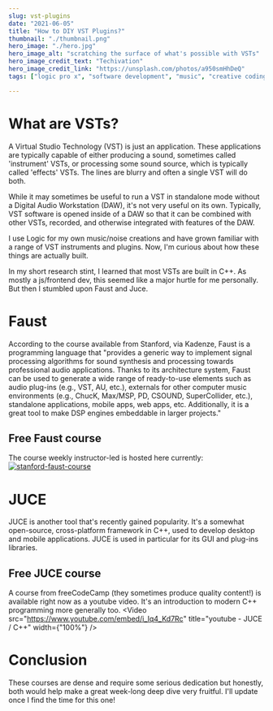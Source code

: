 ```yaml
---
slug: vst-plugins
date: "2021-06-05"
title: "How to DIY VST Plugins?"
thumbnail: "./thumbnail.png"
hero_image: "./hero.jpg"
hero_image_alt: "scratching the surface of what's possible with VSTs"
hero_image_credit_text: "Techivation"
hero_image_credit_link: "https://unsplash.com/photos/a950smHhDeQ"
tags: ["logic pro x", "software development", "music", "creative coding"]

---
```


# What are VSTs?
A Virtual Studio Technology (VST) is just an application. These applications are typically capable of either producing a sound, sometimes called 'instrument' VSTs, or processing some sound source, which is typically called 'effects' VSTs. The lines are blurry and often a single VST will do both.

While it may sometimes be useful to run a VST in standalone mode without a Digital Audio Workstation (DAW), it's not very useful on its own. Typically, VST software is opened inside of a DAW so that it can be combined with other VSTs, recorded, and otherwise integrated with features of the DAW.

I use Logic for my own music/noise creations and have grown familiar with a range of VST instruments and plugins. Now, I'm curious about how these things are actually built.

In my short research stint, I learned that most VSTs are built in C++. As mostly a js/frontend dev, this seemed like a major hurtle for me personally. But then I stumbled upon Faust and Juce.

# Faust
According to the course available from Stanford, via Kadenze, Faust is a programming language that "provides a generic way to implement signal processing algorithms for sound synthesis and processing towards professional audio applications. Thanks to its architecture system, Faust can be used to generate a wide range of ready-to-use elements such as audio plug-ins (e.g., VST, AU, etc.), externals for other computer music environments (e.g., ChucK, Max/MSP, PD, CSOUND, SuperCollider, etc.), standalone applications, mobile apps, web apps, etc. Additionally, it is a great tool to make DSP engines embeddable in larger projects."

## Free Faust course
The course weekly instructor-led is hosted here currently:
  <a aria-label="stanford faust free course" target="_blank" href="https://www.kadenze.com/courses/real-time-audio-signal-processing-in-faust/info">
    ![stanford-faust-course](./stanford.jpeg)
  </a>

# JUCE
JUCE is another tool that's recently gained popularity. It's a somewhat open-source, cross-platform framework in C++, used to develop desktop and mobile applications. JUCE is used in particular for its GUI and plug-ins libraries.

## Free JUCE course
A course from freeCodeCamp (they sometimes produce quality content!) is available right now as a youtube video. It's an introduction to modern C++ programming more generally too.
<Video
  src="https://www.youtube.com/embed/i_Iq4_Kd7Rc"
  title="youtube - JUCE / C++"
  width={"100%"}
/>

# Conclusion
These courses are dense and require some serious dedication but honestly, both would help make a great week-long deep dive very fruitful. I'll update once I find the time for this one!